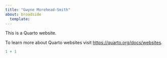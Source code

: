 ```yaml
---
title: "Gwyne Morehead-Smith"
about: broadside
  template: 
---
```


This is a Quarto website.

To learn more about Quarto websites visit <https://quarto.org/docs/websites>.

```r
1 + 1
```
